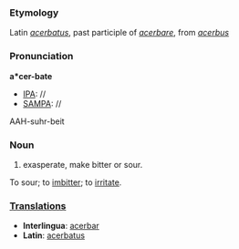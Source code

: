 ===Etymology===
Latin ''[[acerbatus]]'', past participle of ''[[acerbare]]'', from ''[[acerbus]]''
===Pronunciation===
'''a*cer-bate'''
*[[IPA]]: //
*[[SAMPA]]: //
AAH-suhr-beit
===Noun=== 
#exasperate, make bitter or sour. 
To sour; to [[imbitter]]; to [[irritate]].
===[[Translations]]===
*'''Interlingua''': [[acerbar]] 
*'''Latin''': [[acerbatus]]